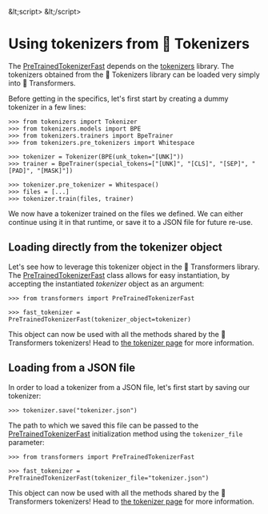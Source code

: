 &amp;lt;script>
&amp;lt;/script>

# Using tokenizers from 🤗 Tokenizers

The [PreTrainedTokenizerFast](main_classes/tokenizer.html#transformers.PreTrainedTokenizerFast) depends on the [tokenizers](https://huggingface.co/docs/tokenizers) library. The tokenizers obtained from the 🤗 Tokenizers library can be
loaded very simply into 🤗 Transformers.

Before getting in the specifics, let's first start by creating a dummy tokenizer in a few lines:

```
>>> from tokenizers import Tokenizer
>>> from tokenizers.models import BPE
>>> from tokenizers.trainers import BpeTrainer
>>> from tokenizers.pre_tokenizers import Whitespace

>>> tokenizer = Tokenizer(BPE(unk_token="[UNK]"))
>>> trainer = BpeTrainer(special_tokens=["[UNK]", "[CLS]", "[SEP]", "[PAD]", "[MASK]"])

>>> tokenizer.pre_tokenizer = Whitespace()
>>> files = [...]
>>> tokenizer.train(files, trainer)
```

We now have a tokenizer trained on the files we defined. We can either continue using it in that runtime, or save it to
a JSON file for future re-use.

## Loading directly from the tokenizer object

Let's see how to leverage this tokenizer object in the 🤗 Transformers library. The
[PreTrainedTokenizerFast](main_classes/tokenizer.html#transformers.PreTrainedTokenizerFast) class allows for easy instantiation, by accepting the instantiated
_tokenizer_ object as an argument:

```
>>> from transformers import PreTrainedTokenizerFast

>>> fast_tokenizer = PreTrainedTokenizerFast(tokenizer_object=tokenizer)
```

This object can now be used with all the methods shared by the 🤗 Transformers tokenizers! Head to [the tokenizer
page](main_classes/tokenizer.html) for more information.

## Loading from a JSON file

In order to load a tokenizer from a JSON file, let's first start by saving our tokenizer:

```
>>> tokenizer.save("tokenizer.json")
```

The path to which we saved this file can be passed to the [PreTrainedTokenizerFast](main_classes/tokenizer.html#transformers.PreTrainedTokenizerFast) initialization
method using the `tokenizer_file` parameter:

```
>>> from transformers import PreTrainedTokenizerFast

>>> fast_tokenizer = PreTrainedTokenizerFast(tokenizer_file="tokenizer.json")
```

This object can now be used with all the methods shared by the 🤗 Transformers tokenizers! Head to [the tokenizer
page](main_classes/tokenizer.html) for more information.
